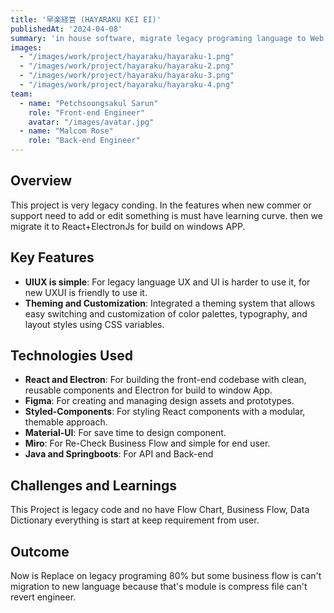 ```yaml
---
title: '早楽経営 (HAYARAKU KEI EI)'
publishedAt: '2024-04-08'
summary: 'in house software, migrate legacy programing language to Web Application.'
images:
  - "/images/work/project/hayaraku/hayaraku-1.png"
  - "/images/work/project/hayaraku/hayaraku-2.png"
  - "/images/work/project/hayaraku/hayaraku-3.png"
  - "/images/work/project/hayaraku/hayaraku-4.png"
team:
  - name: "Petchsoongsakul Sarun"
    role: "Front-end Engineer"
    avatar: "/images/avatar.jpg"
  - name: "Malcom Rose"
    role: "Back-end Engineer"
---
```


## Overview

This project is very legacy conding. In the features when new commer or support need to add or edit something is must have learning curve. then we migrate it to React+ElectronJs for build on windows APP.

## Key Features

- **UIUX is simple**: For legacy language UX and UI is harder to use it, for new UXUI is friendly to use it.
- **Theming and Customization**: Integrated a theming system that allows easy switching and customization of color palettes, typography, and layout styles using CSS variables.

## Technologies Used

- **React and Electron**: For building the front-end codebase with clean, reusable components and Electron for build to window App.
- **Figma**: For creating and managing design assets and prototypes.
- **Styled-Components**: For styling React components with a modular, themable approach.
- **Material-UI**: For save time to design component.
- **Miro**: For Re-Check Business Flow and simple for end user.
- **Java and Springboots**: For API and Back-end

## Challenges and Learnings

This Project is legacy code and no have Flow Chart, Business Flow, Data Dictionary everything is start at keep requirement from user.

## Outcome

Now is Replace on legacy programing 80% but some business flow is can't migration to new language because that's module is compress file can't revert engineer. 